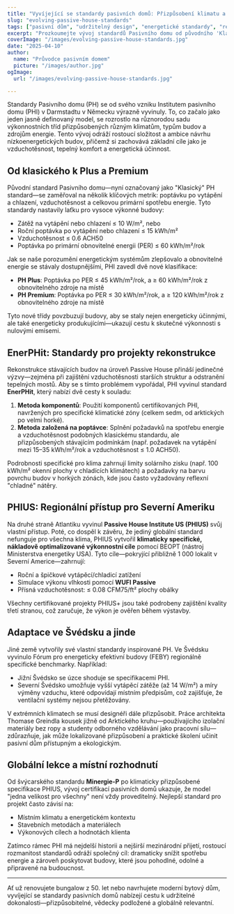 ```yaml
---
title: "Vyvíjející se standardy pasivních domů: Přizpůsobení klimatu a kontextu"
slug: "evolving-passive-house-standards"
tags: ["pasivní dům", "udržitelný design", "energetické standardy", "rekonstrukce"]
excerpt: "Prozkoumejte vývoj standardů Pasivního domu od původního 'Klasického' modelu po klimaticky specifické certifikace jako PHIUS a EnerPHit, což odráží rostoucí potřebu flexibility a globální použitelnosti."
coverImage: "/images/evolving-passive-house-standards.jpg"
date: "2025-04-10"
author:
  name: "Průvodce pasivním domem"
  picture: "/images/author.jpg"
ogImage:
  url: "/images/evolving-passive-house-standards.jpg"

---
```

Standardy Pasivního domu (PH) se od svého vzniku Institutem pasivního domu (PHI) v Darmstadtu v Německu výrazně vyvinuly. To, co začalo jako jeden jasně definovaný model, se rozrostlo na různorodou sadu výkonnostních tříd přizpůsobených různým klimatům, typům budov a zdrojům energie. Tento vývoj odráží rostoucí složitost a ambice návrhu nízkoenergetických budov, přičemž si zachovává základní cíle jako je vzduchotěsnost, tepelný komfort a energetická účinnost.

## Od klasického k Plus a Premium

Původní standard Pasivního domu—nyní označovaný jako "Klasický" PH standard—se zaměřoval na několik klíčových metrik: poptávku po vytápění a chlazení, vzduchotěsnost a celkovou primární spotřebu energie. Tyto standardy nastavily laťku pro vysoce výkonné budovy:

- Zátěž na vytápění nebo chlazení ≤ 10 W/m², nebo
- Roční poptávka po vytápění nebo chlazení ≤ 15 kWh/m²
- Vzduchotěsnost ≤ 0.6 ACH50
- Poptávka po primární obnovitelné energii (PER) ≤ 60 kWh/m²/rok

Jak se naše porozumění energetickým systémům zlepšovalo a obnovitelné energie se stávaly dostupnějšími, PHI zavedl dvě nové klasifikace:

- **PH Plus**: Poptávka po PER ≤ 45 kWh/m²/rok, a ≥ 60 kWh/m²/rok z obnovitelného zdroje na místě
- **PH Premium**: Poptávka po PER ≤ 30 kWh/m²/rok, a ≥ 120 kWh/m²/rok z obnovitelného zdroje na místě

Tyto nové třídy povzbuzují budovy, aby se staly nejen energeticky účinnými, ale také energeticky produkujícími—ukazují cestu k skutečné výkonnosti s nulovými emisemi.
## EnerPHit: Standardy pro projekty rekonstrukce

Rekonstrukce stávajících budov na úroveň Passive House přináší jedinečné výzvy—zejména při zajištění vzduchotěsnosti starších struktur a odstranění tepelných mostů. Aby se s tímto problémem vypořádal, PHI vyvinul standard **EnerPHit**, který nabízí dvě cesty k souladu:

1. **Metoda komponentů**: Použití komponentů certifikovaných PHI, navržených pro specifické klimatické zóny (celkem sedm, od arktických po velmi horké).
2. **Metoda založená na poptávce**: Splnění požadavků na spotřebu energie a vzduchotěsnost podobných klasickému standardu, ale přizpůsobených stávajícím podmínkám (např. požadavek na vytápění mezi 15–35 kWh/m²/rok a vzduchotěsnost ≤ 1.0 ACH50).

Podrobnosti specifické pro klima zahrnují limity solárního zisku (např. 100 kWh/m² okenní plochy v chladících klimátech) a požadavky na barvu povrchu budov v horkých zónách, kde jsou často vyžadovány reflexní "chladné" nátěry.

## PHIUS: Regionální přístup pro Severní Ameriku

Na druhé straně Atlantiku vyvinul **Passive House Institute US (PHIUS)** svůj vlastní přístup. Poté, co dospěl k závěru, že jediný globální standard nefunguje pro všechna klima, PHIUS vytvořil **klimaticky specifické, nákladově optimalizované výkonnostní cíle** pomocí BEOPT (nástroj Ministerstva energetiky USA). Tyto cíle—pokryjící přibližně 1 000 lokalit v Severní Americe—zahrnují:

- Roční a špičkové vytápěcí/chladicí zatížení
- Simulace výkonu vlhkosti pomocí **WUFI Passive**
- Přísná vzduchotěsnost: ≤ 0.08 CFM75/ft² plochy obálky

Všechny certifikované projekty PHIUS+ jsou také podrobeny zajištění kvality třetí stranou, což zaručuje, že výkon je ověřen během výstavby.
## Adaptace ve Švédsku a jinde

Jiné země vytvořily své vlastní standardy inspirované PH. Ve Švédsku vyvinulo Fórum pro energeticky efektivní budovy (FEBY) regionálně specifické benchmarky. Například:

- Jižní Švédsko se úzce shoduje se specifikacemi PHI.
- Severní Švédsko umožňuje vyšší vytápěcí zátěže (až 14 W/m²) a míry výměny vzduchu, které odpovídají místním předpisům, což zajišťuje, že ventilační systémy nejsou přetěžovány.

V extrémních klimatech se musí designéři dále přizpůsobit. Práce architekta Thomase Greindla kousek jižně od Arktického kruhu—používajícího izolační materiály bez ropy a studenty odborného vzdělávání jako pracovní sílu—zdůrazňuje, jak může lokalizované přizpůsobení a praktické školení učinit pasivní dům přístupným a ekologickým.

## Globální lekce a místní rozhodnutí

Od švýcarského standardu **Minergie-P** po klimaticky přizpůsobené specifikace PHIUS, vývoj certifikací pasivních domů ukazuje, že model "jedna velikost pro všechny" není vždy proveditelný. Nejlepší standard pro projekt často závisí na:

- Místním klimatu a energetickém kontextu
- Stavebních metodách a materiálech
- Výkonových cílech a hodnotách klienta

Zatímco rámec PHI má nejdelší historii a nejširší mezinárodní přijetí, rostoucí rozmanitost standardů odráží společný cíl: dramaticky snížit spotřebu energie a zároveň poskytovat budovy, které jsou pohodlné, odolné a připravené na budoucnost.

---

Ať už renovujete bungalow z 50. let nebo navrhujete moderní bytový dům, vyvíjející se standardy pasivních domů nabízejí cestu k udržitelné dokonalosti—přizpůsobitelné, vědecky podložené a globálně relevantní.
